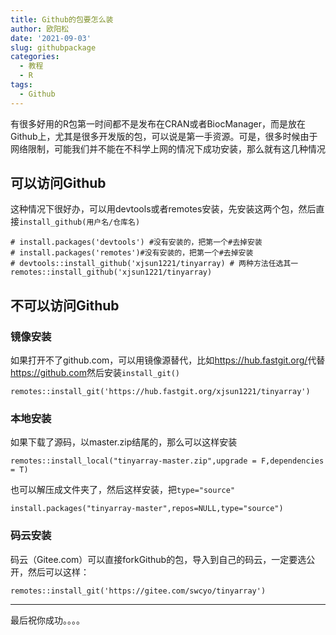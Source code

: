 ```yaml
---
title: Github的包要怎么装
author: 欧阳松
date: '2021-09-03'
slug: githubpackage
categories:
  - 教程
  - R
tags:
  - Github
---
```


有很多好用的R包第一时间都不是发布在CRAN或者BiocManager，而是放在Github上，尤其是很多开发版的包，可以说是第一手资源。可是，很多时候由于网络限制，可能我们并不能在不科学上网的情况下成功安装，那么就有这几种情况

## 可以访问Github

这种情况下很好办，可以用devtools或者remotes安装，先安装这两个包，然后直接`install_github(用户名/仓库名)`

    # install.packages('devtools') #没有安装的，把第一个#去掉安装
    # install.packages('remotes')#没有安装的，把第一个#去掉安装
    # devtools::install_github('xjsun1221/tinyarray) # 两种方法任选其一
    remotes::install_github('xjsun1221/tinyarray)

## 不可以访问Github

### 镜像安装

如果打开不了github.com，可以用镜像源替代，比如<https://hub.fastgit.org/>代替<https://github.com>然后安装`install_git()`

    remotes::install_git('https://hub.fastgit.org/xjsun1221/tinyarray')

### 本地安装

如果下载了源码，以master.zip结尾的，那么可以这样安装

    remotes::install_local("tinyarray-master.zip",upgrade = F,dependencies = T)

也可以解压成文件夹了，然后这样安装，把`type="source"`

    install.packages("tinyarray-master",repos=NULL,type="source")

### 码云安装

码云（Gitee.com）可以直接forkGithub的包，导入到自己的码云，一定要选公开，然后可以这样：

    remotes::install_git('https://gitee.com/swcyo/tinyarray')

---

最后祝你成功。。。。
